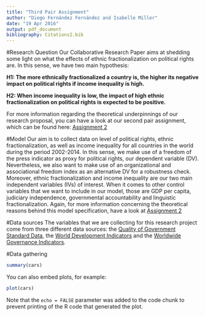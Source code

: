```yaml
---
title: "Third Pair Assignment"
author: "Diego Fernández Fernández and Isabelle Miller"
date: "19 Apr 2016"
output: pdf_document
bibliography: Citations2.bib
---
```


#Research Question
Our Collaborative Research Paper aims at shedding some light on what the effects of ethnic fractionalization on political rights are. In this sense, we have two main hypothesis: 

**H1: The more ethnically fractionalized a country is, the higher its negative impact on political rights if income inequality is high.**

**H2: When income inequality is low, the impact of high ethnic fractionalization on political rights is expected to be positive.**

For more information regarding the theoretical underpinnings of our research proposal, you can have a look at our second pair assignment, which can be found here: [Assignment 2](https://github.com/imiller88/IsabelleandDiegosFinalResearchProject/blob/master/Assignment2/Assignment2_ResearchProposal.Rmd)

#Model
Our aim is to collect data on level of political rights, ethnic fractionalization, as well as income inequality for all countries in the world during the period 2002-2014. In this sense, we make use of a freedom of the press indicator as proxy for political rights, our dependent variable (DV). Nevertheless, we also want to make use of an organizational and associational freedom index as an alternative DV for a robustness check. Moreover, ethnic fractionalization and income inequality are our two main independent variables (IVs) of interest. When it comes to other control variables that we want to include in our model, those are GDP per capita, judiciary independence, governmental accountability and linguistic fractionalization. Again, for more information concerning the theoretical reasons behind this model specification, have a look at [Assignment 2](https://github.com/imiller88/IsabelleandDiegosFinalResearchProject/blob/master/Assignment2/Assignment2_ResearchProposal.Rmd)

#Data sources
The variables that we are collecting for this research project come from three different data sources: the [Quality of Government Standard Data](http://qog.pol.gu.se/data/datadownloads/qogstandarddata), the [World Development Indicators](http://data.worldbank.org/data-catalog/world-development-indicators) and the [Worldwide Governance Indicators](http://data.worldbank.org/data-catalog/worldwide-governance-indicators).

\itemize{
\item{Quality of Government (QoG) Standard Time-Series Data}{ They are contained in the QoG Standard Time-Series Dataset, which includes data from 1946 to 2015, being the unit of analysis country-year (). It compiles approximately 2500 variables, making it the largest dataset developed by the Quality of Government Institut at the University of Gothenburg, Sweden.}
\item{World Development Indicators (WDI)}{ - They are a set of indicators developed by the World Bank, compiling "relevant, high-quality, and internationally comparable statistics about global development and the fight against poverty". They are organized around six main themes, which are world view, people, environment, economy, states and markets, and global links.() }
\item{Worldwide Governance Indicators (WGI)}{ - They are also developed by the World Bank. They consist of "six composite indicators of broad dimensions of governance covering over 200 countries since 1996: Voice and Accountability, Political Stability and Absence of Violence/Terrorism, Government Effectiveness, Regulatory Quality, Rule of Law, and Control of Corruption". Moreover, they are obtained from 31 different perception-based data sources, aiming at enabling meaningful cross-country comparisons over time.()}
}


#Data gathering



```r
summary(cars)
```

You can also embed plots, for example:

```r
plot(cars)
```

Note that the `echo = FALSE` parameter was added to the code chunk to prevent printing of the R code that generated the plot.
